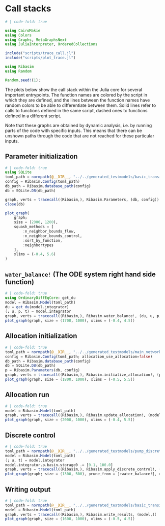 # Call stacks

```julia
# | code-fold: true

using CairoMakie
using Colors
using Graphs, MetaGraphsNext
using JuliaInterpreter, OrderedCollections

include("scripts/trace_call.jl")
include("scripts/plot_trace.jl")

using Ribasim
using Random

Random.seed!(1);
```

The plots below show the call stack within the Julia core for several important entrypoints. The function names are colored by the script in which they are defined, and the lines between the function names have random colors to be able to differentiate between them. Solid lines refer to calls to functions defined in the same script, dashed ones to functions defined in a different script.

Note that these graphs are obtained by dynamic analysis, i.e. by running parts of the code with specific inputs. This means that there can be unshown paths through the code that are not reached for these particular inputs.

## Parameter initialization

```julia
# | code-fold: true
using SQLite
toml_path = normpath(@__DIR__, "../../generated_testmodels/basic_transient/ribasim.toml")
config = Ribasim.Config(toml_path)
db_path = Ribasim.database_path(config)
db = SQLite.DB(db_path)

graph, verts = tracecall((Ribasim,), Ribasim.Parameters, (db, config))
close(db)

plot_graph(
    graph;
    size = (2000, 1200),
    squash_methods = [
        :n_neighbor_bounds_flow,
        :n_neighbor_bounds_control,
        :sort_by_function,
        :neighbortypes
    ],
    xlims = (-0.4, 5.6)
)
```

## `water_balance!` (The ODE system right hand side function)

```julia
# | code-fold: true
using OrdinaryDiffEqCore: get_du
model = Ribasim.Model(toml_path)
du = get_du(model.integrator)
(; u, p, t) = model.integrator
graph, verts = tracecall((Ribasim,), Ribasim.water_balance!, (du, u, p, t))
plot_graph(graph, size = (1700, 1000), xlims = (-0.4, 4.5))
```

## Allocation initialization
```julia
# | code-fold: true
toml_path = normpath(@__DIR__, "../../generated_testmodels/main_network_with_subnetworks/ribasim.toml")
config = Ribasim.Config(toml_path; allocation_use_allocation=false)
db_path = Ribasim.database_path(config)
db = SQLite.DB(db_path)
p = Ribasim.Parameters(db, config)
graph, verts = tracecall((Ribasim,), Ribasim.initialize_allocation!, (p, config))
plot_graph(graph, size = (1800, 1000), xlims = (-0.5, 5.5))
```

## Allocation run
```julia
# | code-fold: true
model = Ribasim.Model(toml_path)
graph, verts = tracecall((Ribasim,), Ribasim.update_allocation!, (model.integrator,))
plot_graph(graph, size = (2000, 1000), xlims = (-0.4, 5.5))
```

## Discrete control

```julia
# | code-fold: true
toml_path = normpath(@__DIR__, "../../generated_testmodels/pump_discrete_control/ribasim.toml")
model = Ribasim.Model(toml_path)
(; u, t) = model.integrator
model.integrator.p.basin.storage0 .= [0.1, 100.0]
graph, verts = tracecall((Ribasim,), Ribasim.apply_discrete_control!, (u, t, model.integrator))
plot_graph(graph; size = (1300, 500), prune_from = [:water_balance!], xlims = (-0.5, 3.5))
```

## Writing output
```julia
# | code-fold: true
toml_path = normpath(@__DIR__, "../../generated_testmodels/basic_transient/ribasim.toml")
model = Ribasim.Model(toml_path)
graph, verts = tracecall((Ribasim,), Ribasim.write_results, (model,))
plot_graph(graph, size = (1600, 1000), xlims = (-0.5, 4.5))
```
